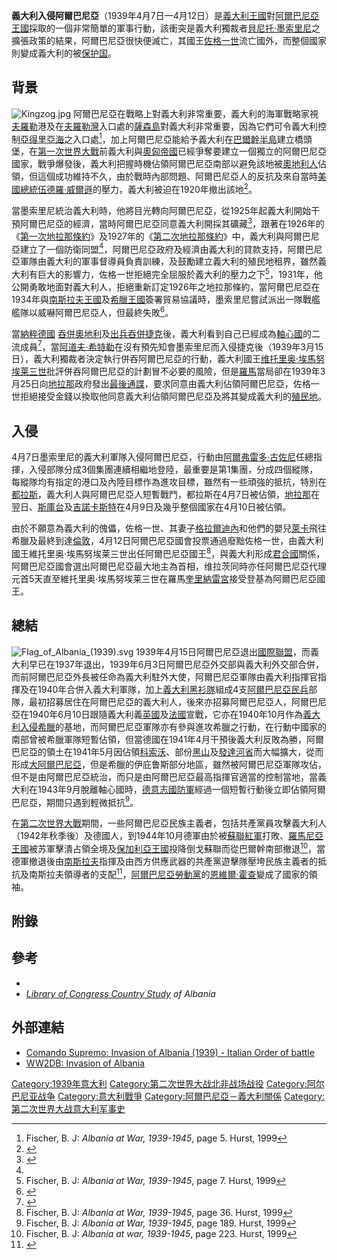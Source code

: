 {{Infobox Military Conflict
|conflict=義大利入侵阿爾巴尼亞
|image=[[File:Italian_soldiers_passing_Albanians,_7_April_1939.png|230px]]
|caption=1939年4月12日，義大利軍隊進入阿爾巴尼亞。
|partof=
|place=[[阿爾巴尼亞|阿爾巴尼亞]]
|date=1939年4月7日—4月12日
|result=義大利獲勝
|territory=義大利佔領阿爾巴尼亞
|combatant1={{flagicon|Kingdom of Italy}} [[義大利王國_(1861年–1946年)|義大利王國]]
|combatant2={{flagicon|Albania|1928}} [[阿爾巴尼亞王國|阿爾巴尼亞王國]]
|commander1= {{flagicon image|Flag of Prime Minister of Italy (1927-1943).svg}} [[贝尼托·墨索里尼|贝尼托·墨索里尼]]<br />
{{flagicon|Kingdom of Italy}} [[阿尔弗雷多·古佐尼|阿尔弗雷多·古佐尼]]<br />
{{flagicon|Kingdom of Italy}} [[喬瓦尼·梅塞|喬瓦尼·梅塞]]
|commander2={{flagicon|Albania|1928}} [[艾哈邁德·佐格|佐格一世]]<br />
{{flagicon|Albania|1928}} {{link-en|杰马尔·阿拉尼塔西|Xhemal Aranitasi}}
|strength1=22,000人
|strength2=14,500人
|casualties1=25人陣亡<br />97人受傷
|casualties2=160人陣亡
|}}
{{Campaignbox 巴爾幹戰役}}
{{二戰導火索}}
'''義大利入侵阿爾巴尼亞'''（1939年4月7日—4月12日）是[[義大利王國_(1861年-1946年)|義大利王國]]對[[阿爾巴尼亞王國|阿爾巴尼亞王國]]採取的一個非常簡單的軍事行動，該衝突是義大利獨裁者[[貝尼托·墨索里尼|貝尼托·墨索里尼]]之擴張政策的結果，阿爾巴尼亞很快便滅亡，其國王[[艾哈邁德·佐格|佐格一世]]流亡國外，而整個國家則變成義大利的被[[保护国|保护国]]。

==背景==
[[File:Kingzog.jpg|thumb]]
阿爾巴尼亞在戰略上對義大利非常重要，義大利的海軍戰略家視[[夫羅勒區|夫羅勒]]港及在[[夫羅勒灣|夫羅勒灣]]入口處的[[薩森島|薩森島]]對義大利非常重要，因為它們可令義大利控制[[亞得里亞海|亞得里亞海]]之入口處<ref>Fischer, B. J: ''Albania at War, 1939-1945'', page 5. Hurst, 1999</ref>，加上阿爾巴尼亞能給予義大利在[[巴爾幹半島|巴爾幹半島]]建立橋頭堡，在[[第一次世界大戰|第一次世界大戰]]前義大利與[[奧匈帝國|奧匈帝國]]已經爭奪要建立一個獨立的阿爾巴尼亞國家，戰爭爆發後，義大利把握時機佔領阿爾巴尼亞南部以避免該地被[[奧地利人|奧地利人]]佔領，但這個成功維持不久，由於戰時內部問題、阿爾巴尼亞人的反抗及來自當時[[美國總統|美國總統]][[伍德羅·威爾遜|伍德羅·威爾遜]]的壓力，義大利被迫在1920年撤出該地<ref>{{Cite web |url=http://countrystudies.us/albania/25.htm |title=Albania: A Country Study: Albania's Reemergence after World War I, Library of Congress |accessdate=2008-04-02 |archive-date=2011-08-07 |archive-url=https://web.archive.org/web/20110807032027/http://countrystudies.us/albania/25.htm |dead-url=no }}</ref>。

當墨索里尼統治義大利時，他將目光轉向阿爾巴尼亞，從1925年起義大利開始干預阿爾巴尼亞的經濟，當時阿爾巴尼亞同意義大利開採其礦藏<ref name="LoC">{{Cite web |url=http://countrystudies.us/albania/28.htm |title=Albania: A Country Study: Italian Penetration, Library of Congress |accessdate=2008-04-02 |archive-date=2011-08-07 |archive-url=https://web.archive.org/web/20110807032122/http://countrystudies.us/albania/28.htm |dead-url=no }}</ref>，跟著在1926年的《[[第一次地拉那條約|第一次地拉那條約]]》及1927年的《[[第二次地拉那條約|第二次地拉那條約]]》中，義大利與阿爾巴尼亞建立了一個防衛同盟<ref name="LoC" />，阿爾巴尼亞政府及經濟由義大利的貸款支持，阿爾巴尼亞軍隊由義大利的軍事督導員負責訓練，及鼓勵建立義大利的殖民地租界，雖然義大利有巨大的影響力，佐格一世拒絕完全屈服於義大利的壓力之下<ref>Fischer, B. J: ''Albania at War, 1939-1945'', page 7. Hurst, 1999</ref>，1931年，他公開勇敢地面對義大利人，拒絕重新訂定1926年之地拉那條約，當阿爾巴尼亞在1934年與[[南斯拉夫王國|南斯拉夫王國]]及[[希臘王國|希臘王國]]簽署貿易協議時，墨索里尼嘗試派出一隊戰艦艦隊以威嚇阿爾巴尼亞人，但最終失敗<ref>{{Cite web |url=http://countrystudies.us/albania/29.htm |title=Albania: A Country Study: Zog's Kingdom, Library of Congress |accessdate=2008-04-02 |archive-date=2011-08-07 |archive-url=https://web.archive.org/web/20110807032203/http://countrystudies.us/albania/29.htm |dead-url=no }}</ref>。

當[[納粹德國|納粹德國]] [[德奧合併|吞併奧地利]]及[[蘇台德區問題|出兵吞併]][[捷克|捷克]]後，義大利看到自己已經成為[[軸心國|軸心國]]的二流成員<ref name="LoC2">{{Cite web |url=http://countrystudies.us/albania/30.htm |title=Albania: A Country Study: Italian Occupation, Library of Congress |accessdate=2008-04-02 |archive-date=2011-08-07 |archive-url=https://web.archive.org/web/20110807032213/http://countrystudies.us/albania/30.htm |dead-url=no }}</ref>，當[[阿道夫·希特勒|阿道夫·希特勒]]在沒有預先知會墨索里尼而入侵捷克後（1939年3月15日），義大利獨裁者決定執行併吞阿爾巴尼亞的行動，義大利國王[[维托里奥·埃馬努埃莱三世|维托里奥·埃馬努埃莱三世]]批評併吞阿爾巴尼亞的計劃冒不必要的風險，但是[[羅馬|羅馬]]當局卻在1939年3月25日向[[地拉那|地拉那]]政府發出[[最後通諜|最後通諜]]，要求同意由義大利佔領阿爾巴尼亞，佐格一世拒絕接受金錢以換取他同意義大利佔領阿爾巴尼亞及將其變成義大利的[[義大利殖民地|殖民地]]。

==入侵==
4月7日墨索里尼的義大利軍隊入侵阿爾巴尼亞，行動由[[阿爾弗雷多·古佐尼|阿爾弗雷多·古佐尼]]任總指揮，入侵部隊分成3個集團連續相繼地登陸，最重要是第1集團，分成四個縱隊，每縱隊均有指定的港口及內陸目標作為進攻目標，雖然有一些頑強的抵抗，特別在[[都拉斯|都拉斯]]，義大利人與阿爾巴尼亞人短暫戰鬥，都拉斯在4月7日被佔領，[[地拉那|地拉那]]在翌日、[[斯庫台|斯庫台]]及[[吉諾卡斯特|吉諾卡斯特]]在4月9日及幾乎整個國家在4月10日被佔領。

由於不願意為義大利的傀儡，佐格一世、其妻子[[格拉爾迪內_(阿爾巴尼亞)|格拉爾迪內]]和他們的嬰兒[[萊卡_(1939年)|萊卡]]飛往希臘及最終到達[[倫敦|倫敦]]，4月12日阿爾巴尼亞國會投票通過廢黜佐格一世，由義大利國王維托里奥·埃馬努埃莱三世出任阿爾巴尼亞國王<ref>Fischer, B. J: ''Albania at War, 1939-1945'', page 36. Hurst, 1999</ref>，與義大利形成[[君合國|君合國]]關係，阿爾巴尼亞國會選出阿爾巴尼亞最大地主{{link-en|谢费克特·维拉茨|Shefqet Vërlaci}}為首相，维拉茨同時亦任阿爾巴尼亞代理元首5天直至維托里奥·埃馬努埃莱三世在羅馬[[奎里納雷宮|奎里納雷宮]]接受登基為阿爾巴尼亞國王。

==總結==
{{main|被義大利佔領下的阿爾巴尼亞|第二次世界大戰中的阿爾巴尼亞軍事歷史}}
{{seealso|阿尔巴尼亚社会主义人民共和国}}
[[File:Flag_of_Albania_(1939).svg|thumb]]
1939年4月15日阿爾巴尼亞退出[[國際聯盟|國際聯盟]]，而義大利早已在1937年退出，1939年6月3日阿爾巴尼亞外交部與義大利外交部合併，而前阿爾巴尼亞外長被任命為義大利駐外大使，阿爾巴尼亞軍隊由義大利指揮官指揮及在1940年合併入義大利軍隊，加上[[義大利黑衫隊|義大利黑衫隊]]組成4支[[阿爾巴尼亞民兵|阿爾巴尼亞民兵]]部隊，最初招募居住在阿爾巴尼亞的義大利人，後來亦招募阿爾巴尼亞人，阿爾巴尼亞在1940年6月10日跟隨義大利義[[英國|英國]]及[[法蘭西第三共和國|法國]]宣戰，它亦在1940年10月作為[[希臘-義大利戰爭|義大利入侵希臘]]的基地，而阿爾巴尼亞軍隊亦有參與進攻希臘之行動，在行動中國家的南部曾被希臘軍隊短暫佔領，但當德國在1941年4月干預後義大利反敗為勝，阿爾巴尼亞的領土在1941年5月因佔領[[科索沃|科索沃]]、部份[[黑山|黑山]]及[[發達河省|發達河省]]而大幅擴大，從而形成[[大阿爾巴尼亞|大阿爾巴尼亞]]，但是希臘的伊庇鲁斯部分地區，雖然被阿爾巴尼亞軍隊攻佔，但不是由阿爾巴尼亞統治，而只是由阿爾巴尼亞最高指揮官適當的控制當地，當義大利在1943年9月脫離軸心國時，[[德意志國防軍|德意志國防軍]]經過一個短暫行動後立即佔領阿爾巴尼亞，期間只遇到輕微抵抗<ref>Fischer, B. J: ''Albania at War, 1939-1945'', page 189. Hurst, 1999</ref>。

在[[第二次世界大戰|第二次世界大戰]]期間，一些阿爾巴尼亞民族主義者，包括共產黨員攻擊義大利人（1942年秋季後）及德國人，到1944年10月德軍由於被[[蘇聯紅軍|蘇聯紅軍]]打敗、[[羅馬尼亞王國|羅馬尼亞王國]]被苏軍擊潰占領全境及[[保加利亞王國|保加利亞王國]]投降倒戈蘇聯而從巴爾幹南部撤退<ref>Fischer, B. J: ''Albania at war, 1939-1945'', page 223. Hurst, 1999</ref>，當德軍撤退後由[[南斯拉夫|南斯拉夫]]指揮及由西方供應武器的共產黨遊擊隊壓垮民族主義者的抵抗及南斯拉夫領導者的支配<ref>{{Cite web |url=http://countrystudies.us/albania/32.htm |title=Albania: A Country Study: The Communist and Nationalist Resistance |accessdate=2008-04-02 |archive-date=2011-08-07 |archive-url=https://web.archive.org/web/20110807032234/http://countrystudies.us/albania/32.htm |dead-url=no }}</ref>，[[阿爾巴尼亞勞動黨|阿爾巴尼亞勞動黨]]的[[恩維爾·霍查|恩維爾·霍查]]變成了國家的領袖。

==附錄==
{{reflist|2}}

==參考==
*{{cite book |last=Fischer |first=Bernd Jürgen |title=Albania at War, 1939-1945 |year=1999 |publisher=Hurst |isbn=1850655316 }}
*''[http://lcweb2.loc.gov/frd/cs/altoc.html Library of Congress Country Study] {{Webarchive|url=https://archive.today/20120715023937/http://lcweb2.loc.gov/frd/cs/altoc.html |date=2012-07-15 }} of Albania''

==外部連結==
* [https://web.archive.org/web/20090622045736/http://www.comandosupremo.com/Albania.html Comando Supremo: Invasion of Albania (1939) - Italian Order of battle]
* [http://ww2db.com/battle_spec.php?battle_id=160 WW2DB: Invasion of Albania] {{Wayback|url=http://ww2db.com/battle_spec.php?battle_id=160 |date=20080427162602 }}

[[Category:1939年意大利|Category:1939年意大利]]
[[Category:第二次世界大战北非战场战役|Category:第二次世界大战北非战场战役]]
[[Category:阿尔巴尼亚战争|Category:阿尔巴尼亚战争]]
[[Category:意大利戰爭|Category:意大利戰爭]]
[[Category:阿爾巴尼亞－義大利關係|Category:阿爾巴尼亞－義大利關係]]
[[Category:第二次世界大战意大利军事史|Category:第二次世界大战意大利军事史]]